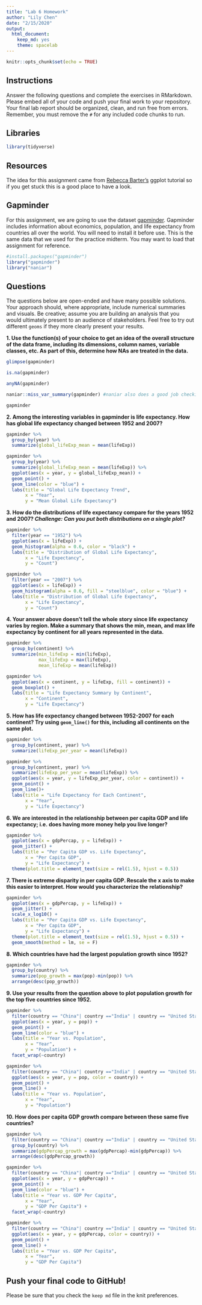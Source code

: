```yaml
---
title: "Lab 6 Homework"
author: "Lily Chen"
date: "2/15/2020"
output:
  html_document: 
    keep_md: yes
    theme: spacelab
---
```


```r
knitr::opts_chunk$set(echo = TRUE)
```

## Instructions
Answer the following questions and complete the exercises in RMarkdown. Please embed all of your code and push your final work to your repository. Your final lab report should be organized, clean, and run free from errors. Remember, you must remove the `#` for any included code chunks to run.  

## Libraries
```r
library(tidyverse)
```

## Resources
The idea for this assignment came from [Rebecca Barter's](http://www.rebeccabarter.com/blog/2017-11-17-ggplot2_tutorial/) ggplot tutorial so if you get stuck this is a good place to have a look.  

## Gapminder
For this assignment, we are going to use the dataset [gapminder](https://cran.r-project.org/web/packages/gapminder/index.html). Gapminder includes information about economics, population, and life expectancy from countries all over the world. You will need to install it before use. This is the same data that we used for the practice midterm. You may want to load that assignment for reference.  
```r
#install.packages("gapminder")
library("gapminder")
library("naniar")
```

## Questions
The questions below are open-ended and have many possible solutions. Your approach should, where appropriate, include numerical summaries and visuals. Be creative; assume you are building an analysis that you would ultimately present to an audience of stakeholders. Feel free to try out different `geoms` if they more clearly present your results.  

**1. Use the function(s) of your choice to get an idea of the overall structure of the data frame, including its dimensions, column names, variable classes, etc. As part of this, determine how NAs are treated in the data.**  

```r
glimpse(gapminder)
```

```r
is.na(gapminder)
```

```r
anyNA(gapminder)
```

```r
naniar::miss_var_summary(gapminder) #naniar also does a good job checking for na's
```


```r
gapminder
```


**2. Among the interesting variables in gapminder is life expectancy. How has global life expectancy changed between 1952 and 2007?**

```r
gapminder %>% 
  group_by(year) %>% 
  summarize(global_lifeExp_mean = mean(lifeExp))
```

```r
gapminder %>% 
  group_by(year) %>% 
  summarize(global_lifeExp_mean = mean(lifeExp)) %>% 
  ggplot(aes(x = year, y = global_lifeExp_mean)) +
  geom_point() +
  geom_line(color = "blue") +
  labs(title = "Global Life Expectancy Trend",
       x = "Year",
       y = "Mean Global Life Expectancy")
```


**3. How do the distributions of life expectancy compare for the years 1952 and 2007? _Challenge: Can you put both distributions on a single plot?_**

```r
gapminder %>% 
  filter(year == "1952") %>% 
  ggplot(aes(x = lifeExp)) +
  geom_histogram(alpha = 0.6, color = "black") +
  labs(title = "Distribution of Global Life Expectancy",
       x = "Life Expectancy",
       y = "Count")
```

```r
gapminder %>% 
  filter(year == "2007") %>% 
  ggplot(aes(x = lifeExp)) +
  geom_histogram(alpha = 0.6, fill = "steelblue", color = "blue") +
  labs(title = "Distribution of Global Life Expectancy", 
       x = "Life Expectancy",
       y = "Count")
```

**4. Your answer above doesn't tell the whole story since life expectancy varies by region. Make a summary that shows the min, mean, and max life expectancy by continent for all years represented in the data.**

```r
gapminder %>% 
  group_by(continent) %>% 
  summarize(min_lifeExp = min(lifeExp),
            max_lifeExp = max(lifeExp),
            mean_lifeExp = mean(lifeExp))
```

```r
gapminder %>% 
  ggplot(aes(x = continent, y = lifeExp, fill = continent)) +
  geom_boxplot() +
  labs(title = "Life Expectancy Summary by Continent",
       x = "Continent",
       y = "Life Expectancy")
```


**5. How has life expectancy changed between 1952-2007 for each continent? Try using `geom_line()` for this, including all continents on the same  plot.**

```r
gapminder %>% 
  group_by(continent, year) %>% 
  summarize(lifeExp_per_year = mean(lifeExp))
```


```r
gapminder %>% 
  group_by(continent, year) %>% 
  summarize(lifeExp_per_year = mean(lifeExp)) %>% 
  ggplot(aes(x = year, y = lifeExp_per_year, color = continent)) +
  geom_point() +
  geom_line()+
  labs(title = "Life Expectancy for Each Continent",
       x = "Year",
       y = "Life Expectancy")
```


**6. We are interested in the relationship between per capita GDP and life expectancy; i.e. does having more money help you live longer?**

```r
gapminder %>% 
  ggplot(aes(x = gdpPercap, y = lifeExp)) +
  geom_jitter() +
  labs(title = "Per Capita GDP vs. Life Expectancy",
       x = "Per Capita GDP",
       y = "Life Expectancy") +
  theme(plot.title = element_text(size = rel(1.5), hjust = 0.5))
```


**7. There is extreme disparity in per capita GDP. Rescale the x axis to make this easier to interpret. How would you characterize the relationship?**

```r
gapminder %>% 
  ggplot(aes(x = gdpPercap, y = lifeExp)) +
  geom_jitter() +
  scale_x_log10() +
  labs(title = "Per Capita GDP vs. Life Expectancy",
       x = "Per Capita GDP",
       y = "Life Expectancy") +
  theme(plot.title = element_text(size = rel(1.5), hjust = 0.5)) +
  geom_smooth(method = lm, se = F)
```


**8. Which countries have had the largest population growth since 1952?**

```r
gapminder %>% 
  group_by(country) %>% 
  summarize(pop_growth = max(pop)-min(pop)) %>% 
  arrange(desc(pop_growth))
```


**9. Use your results from the question above to plot population growth for the top five countries since 1952.**

```r
gapminder %>% 
  filter(country == "China"| country =="India" | country == "United States"| country == "Indonesia"| country == "Brazil") %>% 
  ggplot(aes(x = year, y = pop)) +
  geom_point() +
  geom_line(color = "blue") +
  labs(title = "Year vs. Population",
       x = "Year",
       y = "Population") +
  facet_wrap(~country)
```

```r
gapminder %>% 
  filter(country == "China"| country =="India" | country == "United States"| country == "Indonesia"| country == "Brazil") %>% 
  ggplot(aes(x = year, y = pop, color = country)) +
  geom_point() +
  geom_line() +
  labs(title = "Year vs. Population",
       x = "Year",
       y = "Population") 
```

**10. How does per capita GDP growth compare between these same five countries?**

```r
gapminder %>% 
  filter(country == "China"| country =="India" | country == "United States"| country == "Indonesia"| country == "Brazil") %>% 
  group_by(country) %>% 
  summarize(gdpPercap_growth = max(gdpPercap)-min(gdpPercap)) %>% 
  arrange(desc(gdpPercap_growth))
```

```r
gapminder %>% 
  filter(country == "China"| country =="India" | country == "United States"| country == "Indonesia"| country == "Brazil") %>% 
  ggplot(aes(x = year, y = gdpPercap)) +
  geom_point() +
  geom_line(color = "blue") +
  labs(title = "Year vs. GDP Per Capita",
       x = "Year",
       y = "GDP Per Capita") +
  facet_wrap(~country)
```

```r
gapminder %>% 
  filter(country == "China"| country =="India" | country == "United States"| country == "Indonesia"| country == "Brazil") %>% 
  ggplot(aes(x = year, y = gdpPercap, color = country)) +
  geom_point() +
  geom_line() +
  labs(title = "Year vs. GDP Per Capita",
       x = "Year",
       y = "GDP Per Capita") 
```


## Push your final code to GitHub!
Please be sure that you check the `keep md` file in the knit preferences. 